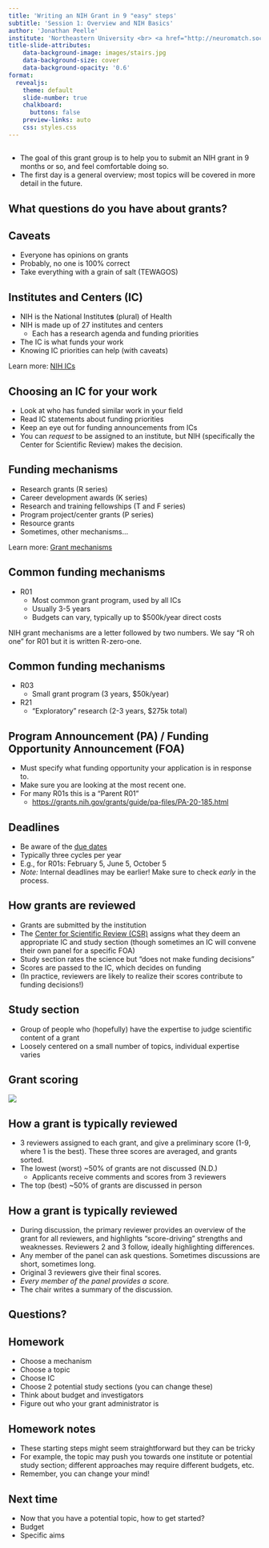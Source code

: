 ```yaml
---
title: 'Writing an NIH Grant in 9 "easy" steps'
subtitle: 'Session 1: Overview and NIH Basics'
author: 'Jonathan Peelle'
institute: 'Northeastern University <br> <a href="http://neuromatch.social/@jpeelle">@jpeelle@neuromatch.social</a>'
title-slide-attributes:
    data-background-image: images/stairs.jpg
    data-background-size: cover
    data-background-opacity: '0.6'
format:
  revealjs: 
    theme: default
    slide-number: true
    chalkboard: 
      buttons: false
    preview-links: auto
    css: styles.css
---
```




##

 - The goal of this grant group is to help you to submit an NIH grant in 9 months or so, and feel comfortable doing so.
 - The first day is a general overview; most topics will be covered in more detail in the future.


## What questions do you have about grants? {background-image="images/isec01.jpg" background-repeat="no-repeat" background-opacity=0.5}



## Caveats

 - Everyone has opinions on grants
 - Probably, no one is 100% correct
 - Take everything with a grain of salt (TEWAGOS)

## Institutes and Centers (IC)

 - NIH is the National Institute**s** (plural) of Health
 - NIH is made up of 27 institutes and centers
   - Each has a research agenda and funding priorities
 - The IC is what funds your work
 - Knowing IC priorities can help (with caveats)


::: footer
Learn more: [NIH ICs](https://www.nih.gov/institutes-nih/list-institutes-centers)
:::

## Choosing an IC for your work

 - Look at who has funded similar work in your field
 - Read IC statements about funding priorities
 - Keep an eye out for funding announcements from ICs
  - You can _request_ to be assigned to an institute, but NIH (specifically the Center for Scientific Review) makes the decision.
 

## Funding mechanisms

 - Research grants (R series)
 - Career development awards (K series)
 - Research and training fellowships (T and F series)
 - Program project/center grants (P series)
 - Resource grants
 - Sometimes, other mechanisms...

::: footer
Learn more: [Grant mechanisms](https://grants.nih.gov/grants/funding/funding_program.htm)
:::


## Common funding mechanisms

 - R01
    - Most common grant program, used by all ICs
    - Usually 3-5 years
    - Budgets can vary, typically up to $500k/year direct costs
  
::: aside
  NIH grant mechanisms are a letter followed by two numbers. We say "R oh one" for R01 but it is written R-zero-one.
:::


## Common funding mechanisms

 - R03
    - Small grant program (3 years, $50k/year)
 - R21
    - "Exploratory" research (2-3 years, $275k total)
    

## Program Announcement (PA) / Funding Opportunity Announcement (FOA)

 - Must specify what funding opportunity your application is in response to.
 - Make sure you are looking at the most recent one.
 - For many R01s this is a "Parent R01"
    - <https://grants.nih.gov/grants/guide/pa-files/PA-20-185.html>
 

## Deadlines

 - Be aware of the [due dates][1]
 - Typically three cycles per year
 - E.g., for R01s: February 5, June 5, October 5
 - _Note:_ Internal deadlines may be earlier! Make sure to check *early* in the process.

[1]: https://grants.nih.gov/grants/how-to-apply-application-guide/due-dates-and-submission-policies/due-dates.htm


## How grants are reviewed

 - Grants are submitted by the institution
 - The [Center for Scientific Review (CSR)][csr] assigns what they deem an appropriate IC and study section (though sometimes an IC will convene their own panel for a specific FOA)
 - Study section rates the science but "does not make funding decisions"
 - Scores are passed to the IC, which decides on funding
 - (In practice, reviewers are likely to realize their scores contribute to funding decisions!)

[csr]: https://public.csr.nih.gov

## Study section

 - Group of people who (hopefully) have the expertise to judge scientific content of a grant
 - Loosely centered on a small number of topics, individual expertise varies

## Grant scoring

![](images/csr-scoring.png) 

## How a grant is typically reviewed

 -  3 reviewers assigned to each grant, and give a preliminary score (1-9, where 1 is the best). These three scores are averaged, and grants sorted.
 - The lowest (worst) ~50% of grants are not discussed (N.D.)
    - Applicants receive comments and scores from 3 reviewers
 - The top (best) ~50% of grants are discussed in person

## How a grant is typically reviewed

 - During discussion, the primary reviewer provides an overview of the grant for all reviewers, and highlights "score-driving" strengths and weaknesses. Reviewers 2 and 3 follow, ideally highlighting differences.
 - Any member of the panel can ask questions. Sometimes discussions are short, sometimes long.
 - Original 3 reviewers give their final scores.
 - *Every member of the panel provides a score.*
 - The chair writes a summary of the discussion.


## Questions? {background-image="images/jp01.jpg" background-repeat="no-repeat"}



## Homework

 - Choose a mechanism
 - Choose a topic
 - Choose IC
 - Choose 2 potential study sections (you can change these)
 - Think about budget and investigators
 - Figure out who your grant administrator is

## Homework notes

 - These starting steps might seem straightforward but they can be tricky
 - For example, the topic may push you towards one institute or potential study section; different approaches may require different budgets, etc.
 - Remember, you can change your mind!


## Next time {background-image="images/huskies01.jpg" background-repeat="no-repeat" background-opacity=0.5}

 - Now that you have a potential topic, how to get started?
  - Budget
  - Specific aims
